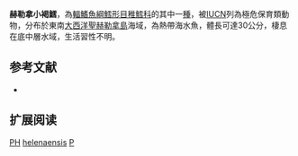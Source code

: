 {{Speciesbox
| name = 赫勒拿小褐鱈
| image = 
| image_width = 250px
| status = DD
| status_system = iucn3.1
| trend = unknow
| genus = Physiculus
| species = helenaensis
| authority = [[Paulin|Paulin]], 1989
| synonyms = 
}}
'''赫勒拿小褐鱈'''，為[[輻鰭魚綱|輻鰭魚綱]][[鱈形目|鱈形目]][[稚鱈科|稚鱈科]]的其中一[[種|種]]，被[[IUCN|IUCN]]列為極危保育類動物，分布於東南[[大西洋|大西洋]][[聖赫勒拿島|聖赫勒拿島]]海域，為熱帶海水魚，體長可達30公分，棲息在底中層水域，生活習性不明。

== 参考文献 ==
*{{FishBase_species|genus=Physiculus|species=helenaensis|year=2016|month=1}}

== 扩展阅读 ==
{{refbegin}}
{{wikispecies-inline|Physiculus helenaensis|赫勒拿小褐鱈}}
{{refend}}
{{Taxonbar|from=Q3180941}}

[[Category:IUCN红色名录数据缺乏物种|PH]]
[[Category:小褐鱈屬|helenaensis]]
[[Category:1989年描述的鱼类|P]]


{{鱈形目小作品}}